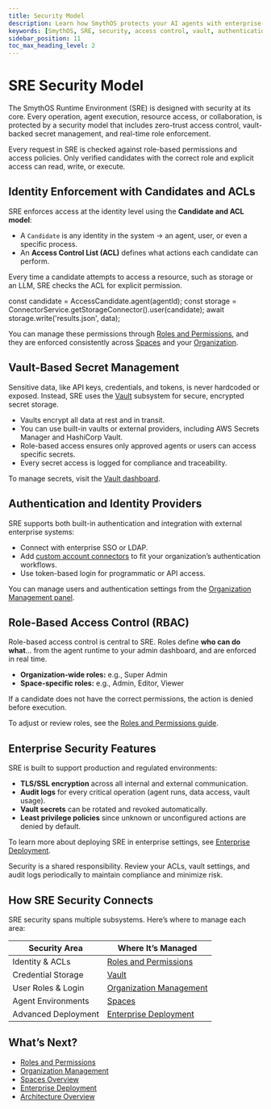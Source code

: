 ```yaml
---
title: Security Model
description: Learn how SmythOS protects your AI agents with enterprise-grade security, access control, and secret management.
keywords: [SmythOS, SRE, security, access control, vault, authentication, encryption, permissions, spaces, organization]
sidebar_position: 11
toc_max_heading_level: 2
---
```


# SRE Security Model

The SmythOS Runtime Environment (SRE) is designed with security at its core. Every operation, agent execution, resource access, or collaboration, is protected by a security model that includes zero-trust access control, vault-backed secret management, and real-time role enforcement.

<InfoCallout title="Security by Default">
Every request in SRE is checked against role-based permissions and access policies. Only verified candidates with the correct role and explicit access can read, write, or execute.
</InfoCallout>

<Spacer size="md" />

## Identity Enforcement with Candidates and ACLs

SRE enforces access at the identity level using the **Candidate and ACL model**:

- A `Candidate` is any identity in the system -> an agent, user, or even a specific process.
- An **Access Control List (ACL)** defines what actions each candidate can perform.

Every time a candidate attempts to access a resource, such as storage or an LLM, SRE checks the ACL for explicit permission.

<codeblock>
const candidate = AccessCandidate.agent(agentId);
const storage = ConnectorService.getStorageConnector().user(candidate);
await storage.write('results.json', data);
</codeblock>

You can manage these permissions through [Roles and Permissions](/docs/account-management/user-management), and they are enforced consistently across [Spaces](/docs/agent-collaboration/spaces) and your [Organization](/docs/account-management/organization-management).

<Spacer size="md" />

## Vault-Based Secret Management

Sensitive data, like API keys, credentials, and tokens, is never hardcoded or exposed. Instead, SRE uses the [Vault](/docs/agent-studio/key-concepts/vault) subsystem for secure, encrypted secret storage.

- Vaults encrypt all data at rest and in transit.
- You can use built-in vaults or external providers, including AWS Secrets Manager and HashiCorp Vault.
- Role-based access ensures only approved agents or users can access specific secrets.
- Every secret access is logged for compliance and traceability.

To manage secrets, visit the [Vault dashboard](/docs/agent-studio/key-concepts/vault).

<Spacer size="md" />

## Authentication and Identity Providers

SRE supports both built-in authentication and integration with external enterprise systems:

- Connect with enterprise SSO or LDAP.
- Add [custom account connectors](/docs/agent-runtime/sdk-guide) to fit your organization’s authentication workflows.
- Use token-based login for programmatic or API access.

You can manage users and authentication settings from the [Organization Management panel](/docs/account-management/organization-management).

<Spacer size="md" />

## Role-Based Access Control (RBAC)

Role-based access control is central to SRE. Roles define **who can do what**... from the agent runtime to your admin dashboard, and are enforced in real time.

- **Organization-wide roles:** e.g., Super Admin
- **Space-specific roles:** e.g., Admin, Editor, Viewer

If a candidate does not have the correct permissions, the action is denied before execution.

To adjust or review roles, see the [Roles and Permissions guide](/docs/account-management/user-management).

<Spacer size="md" />

## Enterprise Security Features

SRE is built to support production and regulated environments:

- **TLS/SSL encryption** across all internal and external communication.
- **Audit logs** for every critical operation (agent runs, data access, vault usage).
- **Vault secrets** can be rotated and revoked automatically.
- **Least privilege policies** since unknown or unconfigured actions are denied by default.

To learn more about deploying SRE in enterprise settings, see [Enterprise Deployment](/docs/agent-runtime/enterprise-deployment).

<WarningCallout title="Review Policies Regularly">
Security is a shared responsibility. Review your ACLs, vault settings, and audit logs periodically to maintain compliance and minimize risk.
</WarningCallout>

<Spacer size="md" />

## How SRE Security Connects

SRE security spans multiple subsystems. Here’s where to manage each area:

| Security Area           | Where It’s Managed                                           |
|-------------------------|-------------------------------------------------------------|
| Identity & ACLs         | [Roles and Permissions](/docs/account-management/user-management) |
| Credential Storage      | [Vault](/docs/agent-studio/key-concepts/vault)                                    |
| User Roles & Login      | [Organization Management](/docs/account-management/organization-management) |
| Agent Environments      | [Spaces](/docs/agent-collaboration/spaces)                  |
| Advanced Deployment     | [Enterprise Deployment](/docs/agent-runtime/enterprise-deployment)    |

<Spacer size="md" />

## What’s Next?

- [Roles and Permissions](/docs/account-management/user-management)
- [Organization Management](/docs/account-management/organization-management)
- [Spaces Overview](/docs/agent-collaboration/spaces)
- [Enterprise Deployment](/docs/agent-runtime/enterprise-deployment)
- [Architecture Overview](/docs/agent-runtime/architecture)
